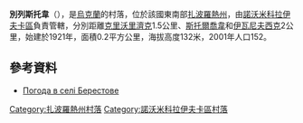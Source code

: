 {{coord|48|3|59|N|35|53|14|E|scale:100000|display=title}}

'''別列斯托韋'''（{{lang-uk|Берестове}}），是[[烏克蘭|烏克蘭]]的村落，位於該國東南部[[扎波羅熱州|扎波羅熱州]]，由[[諾沃米科拉伊夫卡區|諾沃米科拉伊夫卡區]]負責管轄，分別距離[[克里沃里濟克|克里沃里濟克]]1.5公里、[[斯托爾喬韋|斯托爾喬韋]]和[[伊瓦尼夫西克_(諾沃米科拉伊夫卡區)|伊瓦尼夫西克]]2公里，始建於1921年，面積0.2平方公里，海拔高度132米，2001年人口152。

==參考資料==
* [http://weather.in.ua/ua/zaporozhskaja/1051 Погода в селі Берестове]{{Wayback|url=http://weather.in.ua/ua/zaporozhskaja/1051 |date=20160305112207 }}

[[Category:扎波羅熱州村落|Category:扎波羅熱州村落]]
[[Category:諾沃米科拉伊夫卡區村落|Category:諾沃米科拉伊夫卡區村落]]


{{Zaporizhia-geo-stub}}
